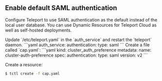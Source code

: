 ## Enable default SAML authentication

Configure Teleport to use SAML authentication as the default instead of the local
user database. You can use Dynamic Resources for Teleport Cloud as well as self-hosted deployments.

<Tabs>
  <TabItem label="Static Config (Self-Hosted)">
 Update `/etc/teleport.yaml` in the `auth_service` and restart the `teleport` daemon.
  ```yaml
  auth_service:
    authentication:
      type: saml
  ```
  </TabItem>
  <TabItem label="Dynamic Resources (All Editions)">
  Create a file called `cap.yaml`:
  ```yaml
  kind: cluster_auth_preference
  metadata:
    name: cluster-auth-preference
  spec:
    authentication:
      type: saml
  version: v2
  ```

  Create a resource:

  ```bash
  $ tctl create -f cap.yaml
  ```
  </TabItem>
</Tabs>
